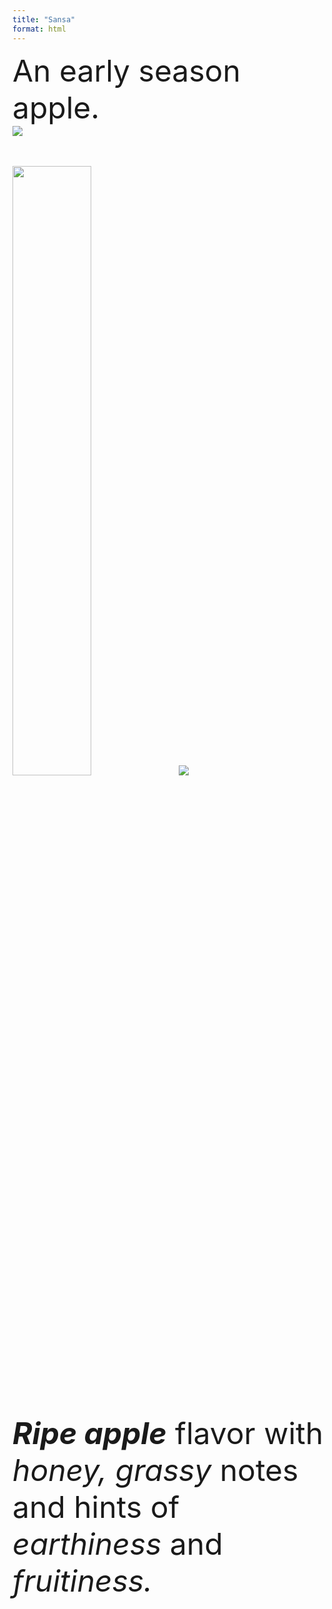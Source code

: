 ```yaml
---
title: "Sansa"
format: html
---
```

<font size = "7">
An early season apple.
<div class="container">
<div class="row">

<div class="col">
![](img/websitefigs/Apple_Sansa.svg)
 </div>

<div class="col">
![](img/sansa-crop.jpg){width=50%}
![](img/flavfigs/flavor_plot_Sansa.svg)

<i><b>Ripe apple</b></i> flavor with <i>honey, grassy</i> notes and hints of <i>earthiness</i> and <i>fruitiness.</i>
</div>
</div>